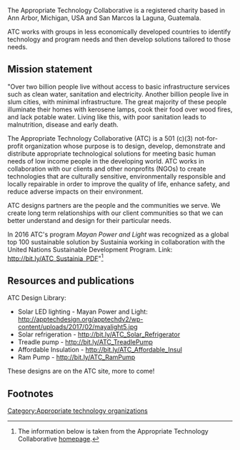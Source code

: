 {{Organization
| Organization_logo  = http://apptechdesign.org/apptechdv2/wp-content/uploads/2015/05/ATC-Logo-With-Text-and-Slogan-2-JPEG.jpg
| Organization_name  = The Appropriate Technology Collaborative
| Organization_type  = Technology development and promotion
| founded_date      = 2007
| founders          = John Barrie
| location          = 3765 Plaza Drive, Ann Arbor, MI 48108
| area_served       = 
| focus             = Innovative programs and technologies
| methods           = 
| homepage          = http://apptechdesign.org/
| partner           =
}}

The Appropriate Technology Collaborative is a registered charity based in Ann Arbor, Michigan, USA and San Marcos la Laguna, Guatemala.

ATC works with groups in less economically developed countries to identify technology and program needs and then develop solutions tailored to those needs.


==Mission statement==
"Over two billion people live without access to basic infrastructure services such as clean water, sanitation and electricity. Another billion people live in slum cities, with minimal infrastructure. The great majority of these people illuminate their homes with kerosene lamps, cook their food over wood fires, and lack potable water. Living like this, with poor sanitation leads to malnutrition, disease and early death.

The Appropriate Technology Collaborative (ATC) is a 501 (c)(3) not-for-profit organization whose purpose is to design, develop, demonstrate and distribute appropriate technological solutions for meeting basic human needs of low income people in the developing world. ATC works in collaboration with our clients and other nonprofits (NGOs) to create technologies that are culturally sensitive, environmentally responsible and locally repairable in order to improve the quality of life, enhance safety, and reduce adverse impacts on their environment.

ATC designs partners are the people and the communities we serve. We create long term relationships with our client communities so that we can better understand and design for their particular needs.

In 2016 ATC's program ''Mayan Power and Light'' was recognized as a global top 100 sustainable solution by Sustainia working in  collaboration with the United Nations Sustainable Development Program.  Link: http://bit.ly/ATC_Sustainia_PDF"<ref>The information below is taken from the Appropriate Technology Collaborative [http://apptechdesign.org/ homepage].</ref>


==Resources and publications==
ATC Design Library:
* Solar LED lighting - Mayan Power and Light: http://apptechdesign.org/apptechdv2/wp-content/uploads/2017/02/mayalight5.jpg
* Solar refrigeration - http://bit.ly/ATC_Solar_Refrigerator
* Treadle pump - http://bit.ly/ATC_TreadlePump
* Affordable Insulation - http://bit.ly/ATC_Affordable_Insul
* Ram Pump - http://bit.ly/ATC_RamPump

These designs are on the ATC site, more to come!

==Footnotes==
{{Reflist}}
[[Category:Appropriate technology organizations]]